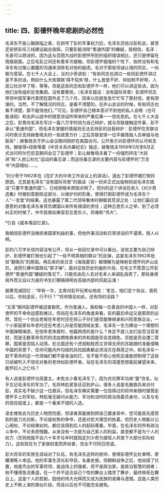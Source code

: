 ```yaml
---
---
---
```

title: 四、彭德怀晚年悲剧的必然性
---



毛泽东不是心胸狭隘之辈，在剥夺了彭的军事权力后，毛泽东还给过彭机会，甚至还安排彭任三线建设副总指挥。只要彭能消除“里通外国”的嫌疑，我相信，毛泽：东是可以原谅的，因为这与百团大战时彭德怀所犯的组织错误相比，还只是停留在情报层面。之后毛彭之间还有着多次接触。但彭德怀倔强的个性下，始终没有和毛泽东有过推心置腹的沟通来消除毛对他的疑虑。毛对于那些坦诚认错的同志，一向极为宽容。在七千人大会上，当刘少奇讲到：“有些同志也讲过一些同彭徳怀讲过差不多的话，例如什么大炼钢铁’得不偿失’呀，什么食堂不好、供给制不好呀，人民公社办早了呀，等等。但是这些同志和彭德怀不一样，他们可以讲这些话，因为他们没有组织反党集团，没有要篡党。（毛泽东插话：没有国际背景）彭德怀同志带领中国军事代表团在国外走了几个月，回来以后就急急忙忙写了那封信，是有阴谋的。当然，不了解情况的同志，是看不清楚的。在庐山会议的时候，有些同志也看不清楚，那不能怪他们。”¹可见，彭德怀自己根本意识不到他的私人会晤（也可能诬陷）和去庐山途中的随意讲话所带来的严重后果一一信任危机。在七千人大会之后，彭曾向毛泽东写过一篇八万字的信为自己辩护，就与苏联接触这件事，彭不承认“里通外国”，但毛泽东掌握的情报则无法支持彭的自我辩护：彭德怀在苏联访问时表示支持赫鲁晓夫的一些政策方针；之后苏联安排一位华裔情报人员单独与他联系²；赫鲁晓夫于庐山会议期间刚好在美国访问，公开表示对彭德怀的认可和支持。据彼得•琼斯等着《中苏关系内幕纪实》描述，赫鲁晓夫1959年5月至6月正式访问阿尔巴尼亚期间会见了彭德怀；彭让赫鲁晓夫看了一份强烈抨击“大跃进”和“人民公社化”运动的备忘录；而这份备忘录的主要内容与彭德怀的“万言书”内容相似……。

¹刘少奇于1962年在《在扩大的中央工作会议上的讲话》，道出了彭德怀被打倒的原因，尤其是毛泽东"没有国际背景”的插话（另一份非正式出版物则说毛泽东插话"只要不里通外国”），已经把根本原因点明了。但刘的这个讲话在收入《刘少奇选集》时被刻意删除这部分，以维护刘的形象，使得打倒彭德怀成为毛泽东个人"一言堂”的结果。这也暴露了第二代领导集体时期极其荒谬之处：让他们最应该感恩的对象毛泽东来背负建国以来所有错误的贵任；这种忘恩负义之举，到了必须纠正的时候了。中华民族如果容忍忘恩负义，将难称"伟大”。

²引自《戚本禹回忆录》。

我相信彭德怀没做损害国家利益的事，但他外事活动和日常讲话的不谨慎，授人以柄。

彭的八万字长信内容没有公开，但从一些回忆录中可以看出，该信主要为自己辩护，彭德怀被打倒也引起了“一些不明真相的群众”的反弹，这是毛泽东1962年批驳“翻案风”的原因。再后来的吴日含《海瑞罢官》被理解为是映射彭德怀的庐山反抗，进而引爆中国政坛“原子弹”。面对这些历史的曲折片段，在毛又不愿意公开彭德怀“里通外国”嫌疑的情况下，只能任由后人去对毛本人来胡乱指责了。那些身居局外而又自以为是的书生们哪搞得明白高层内部的风起云涌！

据黄克诚回忆：“早有一次，主席对彭开玩笑似地说：’老总，咱们定个协议，我死以后，你别造反，行不行？’”将帅猜忌如此，还有将的活路？

“文革”期间彭德怀被迫害致死，作为普通人，我和每一位善良的中国人一样，对彭徳怀的不幸命运感到难过，但站在毛泽东的角度来看，彭的最后命运又是那麽的必然。现在一个创业老板在年老时还在担心子孙们是否能够继承和兴旺家族企业，一个小家庭家长年老时还在考虑儿孙是否能团结友爱，毛泽东一生为建设一个理想的中国弹精竭虑，在他年老体衰时，他最顾虑的是什么？肯定不是儿女们会否当官发财，而是无数革命先烈的流血牺牲换来的共和国是否会变顔色，百姓是否会遭二茬罪，国家是否陷入动荡，在北面还有个虎视眈眈而又贪得无厌的苏联随时准备侵略中国的背景下，任何可能内外勾结的风险因素都必须消灭在萌芽之中。和毛泽东一起干革命的这一代领袖们都不是省油的灯，毛不能不担心他死后谁能控制得了这些已经被列入不信任对象的老帅如彭徳怀者。站在毛泽东的深邃思想面前展望未来，能怀妇人之仁吗？

有人说是彭德怀功高震主，未免太小看毛泽东了。因为仅仅靠军功来“震”住毛，似乎忘记毛泽东的军功了。毛将林彪紧急征召到庐山，很多人说是毛搬救兵来对付彭，其实毛不缺少这一位救兵，但毛泽东确实需要一位信得过的将帅来随时接管彭德怀手上的军权，林彪毫无疑问从能力、军功和当时的政治局委员身份，以及与毛的信任程度上，都是一个看来不错的人选。

读史难免会为历史人物而伤感，但读者真能做到把自己置身其中，您可能首先感受到的是刀光剑影，不论是权势的争夺，还是对宏大理念的执着。但历史人物能以公心用权，不论结果如何，都应该得到后人的起码尊重。毕竟，在毛泽东的所有政治斗争中，不论多麽残酷，从来没有一次是为自己家人的利益，甚至都不是为个人的权力（否则他就不会六十多岁壮年时就指定刘少奇为接班人并放下大部分实际权力）。这和现在为了家族财富而弄权者，完全不可同日而语。

彭大将军的军旅生涯站对了队伍，有毛泽东这样的统帅，使得彭德怀比杜聿明、廖耀湘等人幸运，他的军事生涯光彩夺目，名垂史册。但朝鲜战争之后，他站错了位置，他是杰出的军事将领，是战场上的强者，但不是政治家，是政治智慧的弱者；他不懂得急流勇退，在一个并不适合自己个性的舞台上踏空了舞步，最终摔死在舞台上。这是个人的悲剧，因他的伟大光辉而又成为民族的哀痛与遗憾。这是人类历史上不断上演的类似片段，而且以后也不可能完全避免。